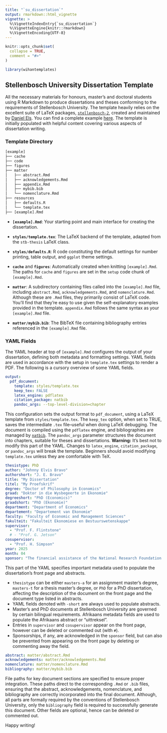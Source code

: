 ```yaml
---
title: "`su_dissertation`"
output: rmarkdown::html_vignette
vignette: >
  %\VignetteIndexEntry{`su_dissertation`}
  %\VignetteEngine{knitr::rmarkdown}
  %\VignetteEncoding{UTF-8}
---
```


```r
knitr::opts_chunk$set(
  collapse = TRUE,
  comment = "#>"
)

library(wihantemplates)
```

## Stellenbosch University Dissertation Template

All the necessary materials for honours, master's and doctoral students using R Markdown to produce dissertations and theses conforming to the requirements of Stellenbosch University. 
The template heavily relies on the excellent suite of LaTeX packages, [`stellenbosch-2`](https://ctan.org/pkg/stellenbosch-2), created and maintained by [Daniel Els](mailto:dnjels@sun.ac.za).
You can find a complete example [here](https://github.com/WihanZA/wihantemplates/blob/master/examples/su_dissertation.pdf).
The template is initially populated with helpful content covering various aspects of dissertation writing.


### Template Directory

``` latex
[example]
├── cache
├── code
├── figures
├── matter
│   ├── abstract.Rmd
│   ├── acknowledgements.Rmd
│   ├── appendix.Rmd
│   ├── mybib.bib
│   └── nomenclature.Rmd
├── resources
│   ├── defaults.R
│   └── template.tex
├── [example].Rmd
```

- **`[example].Rmd`**: Your starting point and main interface for creating the dissertation.

- **`styles/template.tex`**: The LaTeX backend of the template, adapted from the `stb-thesis` LaTeX class.

- **`styles/defaults.R`**: R code constituting the default settings for number printing, table output, and `ggplot` theme settings.

- **`cache`** and **`figures`**: Automatically created when knitting `[example].Rmd`. The paths for `cache` and `figures` are set in the `setup` code chunk of `[example].Rmd`.

- **`matter`**: A subdirectory containing files called into the `[example].Rmd` file, including `abstract.Rmd`, `acknowledgements.Rmd`, and `nomenclature.Rmd`. Although these are `.Rmd` files, they primarily consist of LaTeX code. You'll find that they're easy to use given the self-explanatory examples provided in the template. `appendix.Rmd` follows the same syntax as your `[example].Rmd` file.

- **`matter/mybib.bib`**: The BibTeX file containing bibliography entries referenced in the `[example].Rmd` file.

### YAML Fields

The YAML header at top of `[example].Rmd` configures the output of your dissertation, defining both metadata and formatting settings. 
YAML fields are used in accordance with the setup in `template.tex` settings to render a PDF.
The following is a cursory overview of some YAML fields.

```yaml
output:
  pdf_document:
    template: styles/template.tex
    keep_tex: FALSE
    latex_engine: pdflatex
    citation_package: natbib
    pandoc_args: --top-level-division=chapter
```

This configuration sets the output format to `pdf_document`, using a LaTeX template from `styles/template.tex`.
The `keep_tex` option, when set to TRUE, saves the intermediate `.tex` file--useful when doing LaTeX debugging.
The document is compiled using the `pdflatex` engine, and bibliographies are managed by [`natbib`](https://za.mirrors.cicku.me/ctan/macros/latex/contrib/natbib/natbib.pdf). The `pandoc_args` parameter structures the document into chapters, suitable for theses and dissertations.
**Warning:** It's best not to modify this part of the YAML. Changes to `latex_engine`, `citation_package`, or `pandoc_args` will break the template. 
Beginners should avoid modifying `template.tex` unless they are comfortable with TeX.

```yaml
thesistype: PhD
author: "Johnny Elvis Bravo"
authorshort: "J. E. Bravo"
title: "My Dissertation"
titel: "My Proefskrif"
degree: "Doctor of Philosophy in Economics"
graad: "Doktor in die Wysbegeerte in Ekonomie"
degreeshort: "PhD (Economics)"
graadshort: "PhD (Ekonomie)"
department: "Department of Economics"
departement: "Departement van Ekonomie"
faculty: "Faculty of Economic and Management Sciences"
fakulteit: "Fakulteit Ekonomiese en Bestuurswetenskappe"
supervisor:
  - "Prof. F. Flintstone"
  # - "Prof. G. Jetson"
cosupervisor:
  - "Prof. H. Simpson"
year: 2025
month: 04
sponsor: "The financial assistance of the National Research Foundation (NRF) towards this research is hereby acknowledged. Opinions expressed and conclusions arrived at, are those of the author and are not necessarily to be attributed to the NRF."
```

This part of the YAML specifies important metadata used to populate the dissertation's front page and abstracts.

- `thesistype` can be either `masters-a` for an assignment master's degree, `masters-t` for a thesis master's degree, or `PhD` for a PhD dissertation, affecting the description of the document on the front page and the document type listed in abstracts.
- YAML fields denoted with `-short` are always used to populate abstracts.
- Master's and PhD documents at Stellenbosch University are governed by certain bilingual requirements. Afrikaans metadata fields are used to populate the Afrikaans abstract or "uittreksel".
- Entries in `supervisor` and `cosupervisor` appear on the front page, however can be deleted or commented out (with `#`).
- Sponsorships, if any, are acknowledged in the `sponsor` field, but can also be prevented from appearing on the front page by deleting or commenting away the field.

```yaml
abstract: matter/abstract.Rmd
acknowledgements: matter/acknowledgements.Rmd
nomenclature: matter/nomenclature.Rmd
bibliography: matter/mybib.bib
```
File paths for key document sections are specified to ensure proper integration.
These paths direct to the corresponding `.Rmd` or `.bib` files, ensuring that the abstract, acknowledgements, nomenclature, and bibliography are correctly incorporated into the final document.
Although, all parts are formally required by the conventions of Stellenbosch University, only the `bibliography` field is required to successfully generate this document.
Other fields are optional, hence can be deleted or commented out.

Happy writing!

